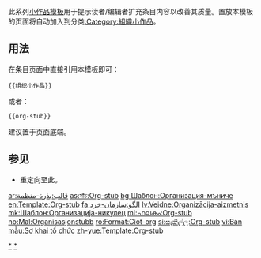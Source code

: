 <includeonly><!-- 在這裡加入模板的保護標識 --></includeonly><noinclude>{{template doc page viewed directly}}</noinclude>
<!-- 在本行下編輯模板說明 -->
此系列[[:Category:小作品模板|小作品模板]]用于提示读者/编辑者扩充条目内容以改善其质量。置放本模板的页面将自动加入到分类[[:Category:組織小作品]]。
== 用法 ==
在条目页面中直接引用本模板即可：
<pre>{{组织小作品}}
</pre>
或者：
<pre>{{org-stub}}
</pre>
建议置于页面底端。
== 参见 ==
* {{tl|组织小作品}}重定向至此。
<includeonly>
<!-- 本行下加入模板的分類 -->
[[Category:組織小作品模板|*]]
[[Category:組織小作品|*]]
<!-- 本行下加入模板的跨語言鏈接 -->
[[ar:قالب:بذرة-منظمة]]
[[as:সাঁচ:Org-stub]]
[[bg:Шаблон:Организация-мъниче]]
[[en:Template:Org-stub]]
[[fa:الگو:سازمان-خرد]]
[[lv:Veidne:Organizācija-aizmetnis]]
[[mk:Шаблон:Организација-никулец]]
[[ml:ഫലകം:Org-stub]]
[[no:Mal:Organisasjonstubb]]
[[ro:Format:Ciot-org]]
[[si:සැකිල්ල:Org-stub]]
[[vi:Bản mẫu:Sơ khai tổ chức]]
[[zh-yue:Template:Org-stub]]
</includeonly>